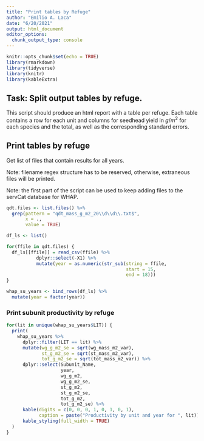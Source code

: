 ```yaml
---
title: "Print tables by Refuge"
author: "Emilio A. Laca"
date: "6/20/2021"
output: html_document
editor_options: 
  chunk_output_type: console
---
```


```r

knitr::opts_chunk$set(echo = TRUE)
library(rmarkdown)
library(tidyverse)
library(knitr)
library(kableExtra)


```

## Task: Split output tables by refuge.

This script should produce an html report with a table per refuge. Each table contains a row for each unit and columns for seedhead yield in $g/m^2$ for each species and the total, as well as the corresponding standard errors.


## Print tables by refuge

Get list of files that contain results for all years.

Note: filename regex structure has to be reserved, otherwise, extraneous files will be printed.

Note: the first part of the script can be used to keep adding files to the servCat database for WHAP.

```r

qdt.files <- list.files() %>%
  grep(pattern = "qdt_mass_g_m2_20\\d\\d\\.txt$",
       x = .,
       value = TRUE)

df_ls <- list()

for(ffile in qdt.files) {
  df_ls[[ffile]] = read_csv(ffile) %>%
           dplyr::select(-X1) %>%
           mutate(year = as.numeric(str_sub(string = ffile,
                                            start = 15,
                                            end = 18)))
}

whap_su_years <- bind_rows(df_ls) %>%
  mutate(year = factor(year))

```


### Print subunit productivity by refuge

```r

for(lit in unique(whap_su_years$LIT)) {
  print(
    whap_su_years %>%
      dplyr::filter(LIT == lit) %>%
      mutate(wg_g_m2_se = sqrt(wg_mass_m2_var),
             st_g_m2_se = sqrt(st_mass_m2_var),
             tot_g_m2_se = sqrt(tot_mass_m2_var)) %>%
      dplyr::select(Subunit_Name,
                    year,
                    wg_g_m2,
                    wg_g_m2_se,
                    st_g_m2,
                    st_g_m2_se,
                    tot_g_m2,
                    tot_g_m2_se) %>%
      kable(digits = c(0, 0, 0, 1, 0, 1, 0, 1),
            caption = paste("Productivity by unit and year for ", lit)) %>%
      kable_styling(full_width = TRUE)
  )
}



```

